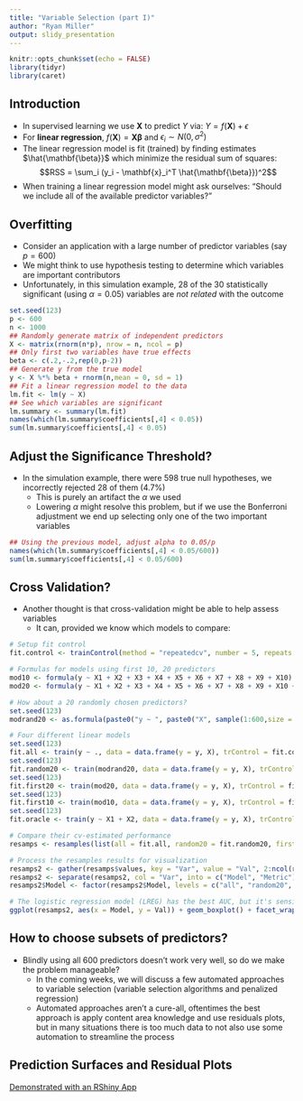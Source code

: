 ```yaml
---
title: "Variable Selection (part I)"
author: "Ryan Miller"
output: slidy_presentation
---
```


```r
knitr::opts_chunk$set(echo = FALSE)
library(tidyr)
library(caret)
```

## Introduction

- In supervised learning we use $\mathbf{X}$ to predict $Y$ via: $Y = f(\mathbf{X}) + \epsilon$
- For **linear regression**, $f(\mathbf{X}) = \mathbf{X} \mathbf{\beta}$ and $\epsilon_i \sim N(0,\sigma^2)$
- The linear regression model is fit (trained) by finding estimates $\hat{\mathbf{\beta}}$ which minimize the residual sum of squares:
$$RSS = \sum_i (y_i - \mathbf{x}_i^T \hat{\mathbf{\beta}})^2$$
- When training a linear regression model might ask ourselves: "Should we include all of the available predictor variables?"

## Overfitting

- Consider an application with a large number of predictor variables (say $p = 600$)
- We might think to use hypothesis testing to determine which variables are important contributors
- Unfortunately, in this simulation example, 28 of the 30 statistically significant (using $\alpha = 0.05$) variables are *not related* with the outcome

```r

set.seed(123)
p <- 600
n <- 1000
## Randomly generate matrix of independent predictors
X <- matrix(rnorm(n*p), nrow = n, ncol = p)
## Only first two variables have true effects
beta <- c(.2,-.2,rep(0,p-2))
## Generate y from the true model
y <- X %*% beta + rnorm(n,mean = 0, sd = 1)
## Fit a linear regression model to the data
lm.fit <- lm(y ~ X)
## See which variables are significant
lm.summary <- summary(lm.fit)
names(which(lm.summary$coefficients[,4] < 0.05))
sum(lm.summary$coefficients[,4] < 0.05)
```

## Adjust the Significance Threshold?

- In the simulation example, there were 598 true null hypotheses, we incorrectly rejected 28 of them (4.7%)
    - This is purely an artifact the $\alpha$ we used
    - Lowering $\alpha$ might resolve this problem, but if we use the Bonferroni adjustment we end up selecting only one of the two important variables
    
```r
## Using the previous model, adjust alpha to 0.05/p
names(which(lm.summary$coefficients[,4] < 0.05/600))
sum(lm.summary$coefficients[,4] < 0.05/600)
```

## Cross Validation?

- Another thought is that cross-validation might be able to help assess variables
    - It can, provided we know which models to compare:

```r
# Setup fit control
fit.control <- trainControl(method = "repeatedcv", number = 5, repeats = 10)

# Formulas for models using first 10, 20 predictors
mod10 <- formula(y ~ X1 + X2 + X3 + X4 + X5 + X6 + X7 + X8 + X9 + X10)
mod20 <- formula(y ~ X1 + X2 + X3 + X4 + X5 + X6 + X7 + X8 + X9 + X10 + X11 + X12 + X13 + X14 + X15 + X16 + X17 + X18 + X19 + X20)

# How about a 20 randomly chosen predictors?
set.seed(123)
modrand20 <- as.formula(paste0("y ~ ", paste0("X", sample(1:600,size = 20), collapse = " + ")))

# Four different linear models
set.seed(123)
fit.all <- train(y ~ ., data = data.frame(y = y, X), trControl = fit.control, method = "lm")
set.seed(123)
fit.random20 <- train(modrand20, data = data.frame(y = y, X), trControl = fit.control, method = "lm")
set.seed(123)
fit.first20 <- train(mod20, data = data.frame(y = y, X), trControl = fit.control, method = "lm")
set.seed(123)
fit.first10 <- train(mod10, data = data.frame(y = y, X), trControl = fit.control, method = "lm")
set.seed(123)
fit.oracle <- train(y ~ X1 + X2, data = data.frame(y = y, X), trControl = fit.control, method = "lm")

# Compare their cv-estimated performance
resamps <- resamples(list(all = fit.all, random20 = fit.random20, first20 = fit.first20,  first10 = fit.first10, oracle = fit.oracle))

# Process the resamples results for visualization
resamps2 <- gather(resamps$values, key = "Var", value = "Val", 2:ncol(resamps$values))
resamps2 <- separate(resamps2, col = "Var", into = c("Model", "Metric"), sep = "~")
resamps2$Model <- factor(resamps2$Model, levels = c("all", "random20", "first20", "first10", "oracle"))

# The logistic regression model (LREG) has the best AUC, but it's sensitivity isn't good...
ggplot(resamps2, aes(x = Model, y = Val)) + geom_boxplot() + facet_wrap(~ Metric, scales = "free")
```

## How to choose subsets of predictors?

- Blindly using all 600 predictors doesn't work very well, so do we make the problem manageable?
    - In the coming weeks, we will discuss a few automated approaches to variable selection (variable selection algorithms and penalized regression)
    - Automated approaches aren't a cure-all, oftentimes the best approach is apply content area knowledge and use residuals plots, but in many situations there is too much data to not also use some automation to streamline the process

## Prediction Surfaces and Residual Plots

[Demonstrated with an RShiny App](https://remiller1450.github.io/s230s19/app.R)
